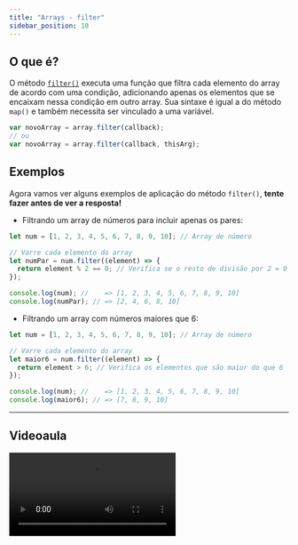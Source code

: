 ```yaml
---
title: "Arrays - filter"
sidebar_position: 10
---
```


## O que é?

O método [`filter()`](https://developer.mozilla.org/en-US/docs/Web/JavaScript/Reference/Global_Objects/Array/filter) executa uma função que filtra cada elemento do array de acordo com uma condição, adicionando apenas os elementos que se encaixam nessa condição em outro array. Sua sintaxe é igual a do método `map()` e também necessita ser vinculado a uma variável.

```js
var novoArray = array.filter(callback);
// ou
var novoArray = array.filter(callback, thisArg);
```

## Exemplos

Agora vamos ver alguns exemplos de aplicação do método `filter()`, **tente fazer antes de ver a resposta!**

- Filtrando um array de números para incluir apenas os pares:

```js
let num = [1, 2, 3, 4, 5, 6, 7, 8, 9, 10]; // Array de número

// Varre cada elemento do array
let numPar = num.filter((element) => {
  return element % 2 == 0; // Verifica se o resto de divisão por 2 = 0
});

console.log(num); //    => [1, 2, 3, 4, 5, 6, 7, 8, 9, 10]
console.log(numPar); // => [2, 4, 6, 8, 10]
```

- Filtrando um array com números maiores que 6:

```js
let num = [1, 2, 3, 4, 5, 6, 7, 8, 9, 10]; // Array de número

// Varre cada elemento do array
let maior6 = num.filter((element) => {
  return element > 6; // Verifica os elementos que são maior do que 6
});

console.log(num); //    => [1, 2, 3, 4, 5, 6, 7, 8, 9, 10]
console.log(maior6); // => [7, 8, 9, 10]
```

---

## Videoaula

<video src="https://www.youtube.com/embed/U4D7LCutQys?list=PLc77ERAwzB_0-C3oGJm0y-HPBf2dWS7UL" />

---


## Quiz

As questões abaixo fazem menção ao que você aprendeu no conteúdo escrito e o vídeo sobre `filter()` em JS.

<Quiz
  question="1. O que a função `filter()` faz em um array?"
  answers={[
    "Cria um novo array com os resultados de uma função aplicada a cada elemento do array original.",
    "Executa uma função para cada elemento do array sem retornar um novo array.",
    "Filtra elementos do array de acordo com uma condição e adiciona apenas os que satisfazem essa condição em um novo array.",
    "Remove elementos duplicados do array.",
    "Ordena os elementos do array em ordem crescente.",
  ]}
  correctIndex={2}
/>

```js
let array = [1, 2, 3];
let resultado = array.filter((element, index) => {
  return element + index > 3;
});
console.log(resultado);
```

<Quiz
  question="2. Qual é a saída do código acima?"
  answers={["[1, 2, 3]", "[2, 3]", "[3]", "[2]", "[3, 4]"]}
  correctIndex={2}
/>
